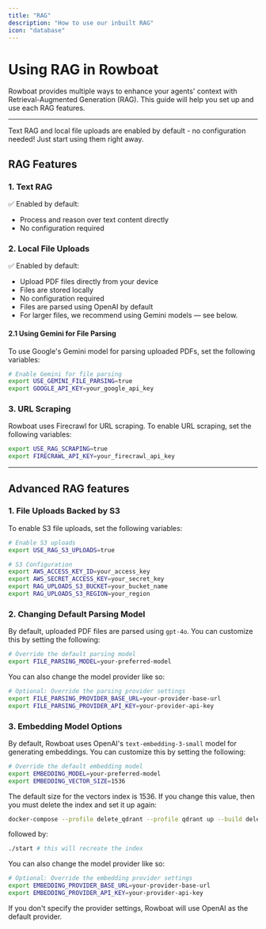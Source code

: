 ```yaml
---
title: "RAG"
description: "How to use our inbuilt RAG"
icon: "database"
---
```


# Using RAG in Rowboat

Rowboat provides multiple ways to enhance your agents' context with Retrieval-Augmented Generation (RAG). This guide will help you set up and use each RAG features.

---

<Note> Text RAG and local file uploads are enabled by default - no configuration needed! Just start using them right away. </Note>

## RAG Features

### 1. Text RAG
✅ Enabled by default:

- Process and reason over text content directly
- No configuration required

### 2. Local File Uploads
✅ Enabled by default:

- Upload PDF files directly from your device  
- Files are stored locally  
- No configuration required  
- Files are parsed using OpenAI by default  
- For larger files, we recommend using Gemini models — see below.

#### 2.1 Using Gemini for File Parsing

To use Google's Gemini model for parsing uploaded PDFs, set the following variables:

```bash
# Enable Gemini for file parsing
export USE_GEMINI_FILE_PARSING=true
export GOOGLE_API_KEY=your_google_api_key
```

### 3. URL Scraping
Rowboat uses Firecrawl for URL scraping. To enable URL scraping, set the following variables:

```bash
export USE_RAG_SCRAPING=true
export FIRECRAWL_API_KEY=your_firecrawl_api_key
```

---

## Advanced RAG features

### 1. File Uploads Backed by S3
To enable S3 file uploads, set the following variables:

```bash
# Enable S3 uploads
export USE_RAG_S3_UPLOADS=true

# S3 Configuration
export AWS_ACCESS_KEY_ID=your_access_key
export AWS_SECRET_ACCESS_KEY=your_secret_key
export RAG_UPLOADS_S3_BUCKET=your_bucket_name
export RAG_UPLOADS_S3_REGION=your_region
```

### 2. Changing Default Parsing Model

By default, uploaded PDF files are parsed using `gpt-4o`. You can customize this by setting the following:

```bash
# Override the default parsing model
export FILE_PARSING_MODEL=your-preferred-model
```

You can also change the model provider like so:
```bash
# Optional: Override the parsing provider settings
export FILE_PARSING_PROVIDER_BASE_URL=your-provider-base-url
export FILE_PARSING_PROVIDER_API_KEY=your-provider-api-key
```

### 3. Embedding Model Options

By default, Rowboat uses OpenAI's `text-embedding-3-small` model for generating embeddings. You can customize this by setting the following:

```bash
# Override the default embedding model
export EMBEDDING_MODEL=your-preferred-model
export EMBEDDING_VECTOR_SIZE=1536
```

<Warning> The default size for the vectors index is 1536. If you change this value, then you must delete the index and set it up again: </Warning>

```bash
docker-compose --profile delete_qdrant --profile qdrant up --build delete_qdrant qdrant
```
followed by:
```bash
./start # this will recreate the index
```

You can also change the model provider like so:
```bash
# Optional: Override the embedding provider settings
export EMBEDDING_PROVIDER_BASE_URL=your-provider-base-url
export EMBEDDING_PROVIDER_API_KEY=your-provider-api-key
```

If you don't specify the provider settings, Rowboat will use OpenAI as the default provider.